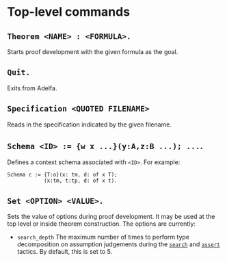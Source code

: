 # Top-level commands

## `Theorem <NAME> : <FORMULA>.`

Starts proof development with the given formula as the goal.

## `Quit.`

Exits from Adelfa.

## `Specification <QUOTED FILENAME>`

Reads in the specification indicated by the given filename.

## `Schema <ID> := {w x ...}(y:A,z:B ...); ...`.

Defines a context schema associated with `<ID>`. For example:

```adelfa
Schema c := {T:o}(x: tm, d: of x T);
            (x:tm, t:tp, d: of x t).
```

## `Set <OPTION> <VALUE>.`

Sets the value of options during proof development. It may be used at the top
level or inside theorem construction. The options are currently:

- `search_depth` <a id="search_depth"></a> The maximum number of times to
  perform type decomposition on assumption judgements during the
  [`search`](/reference-guide/tactics#search-num) and [`assert`](/reference-guide/tactics#assert-formula-num) tactics. By
  default, this is set to 5.